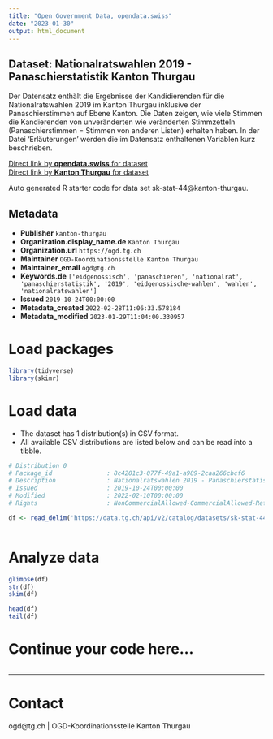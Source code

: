 ```yaml
---
title: "Open Government Data, opendata.swiss"
date: "2023-01-30"
output: html_document
---
```


## Dataset: Nationalratswahlen 2019 - Panaschierstatistik Kanton Thurgau

Der Datensatz enthält die Ergebnisse der Kandidierenden für die Nationalratswahlen 2019 im Kanton Thurgau inklusive der Panaschierstimmen auf Ebene Kanton. Die Daten zeigen, wie viele Stimmen die Kandierenden von unveränderten wie veränderten Stimmzetteln (Panaschierstimmen = Stimmen von anderen Listen) erhalten haben. In der Datei 'Erläuterungen' werden die im Datensatz enthaltenen Variablen kurz beschrieben.

[Direct link by **opendata.swiss** for dataset](https://opendata.swiss/de/dataset/nationalratswahlen-2019-panaschierstatistik-kanton-thurgau1)<br>
[Direct link by **Kanton Thurgau** for dataset](https://data.tg.ch/explore/dataset/sk-stat-44/)

Auto generated R starter code for data set sk-stat-44@kanton-thurgau.

## Metadata

- **Publisher** `kanton-thurgau`
- **Organization.display_name.de** `Kanton Thurgau`
- **Organization.url** `https://ogd.tg.ch`
- **Maintainer** `OGD-Koordinationsstelle Kanton Thurgau`
- **Maintainer_email** `ogd@tg.ch`
- **Keywords.de** `['eidgenossisch', 'panaschieren', 'nationalrat', 'panaschierstatistik', '2019', 'eidgenossische-wahlen', 'wahlen', 'nationalratswahlen']`
- **Issued** `2019-10-24T00:00:00`
- **Metadata_created** `2022-02-28T11:06:33.578184`
- **Metadata_modified** `2023-01-29T11:04:00.330957`


# Load packages

```r

library(tidyverse)
library(skimr)

```

# Load data

-   The dataset has 1 distribution(s) in CSV format.
-   All available CSV distributions are listed below and can be read into a tibble.

```r

# Distribution 0
# Package_id               : 8c4201c3-077f-49a1-a989-2caa266cbcf6
# Description              : Nationalratswahlen 2019 - Panaschierstatistik Kanton Thurgau (csv)
# Issued                   : 2019-10-24T00:00:00
# Modified                 : 2022-02-10T00:00:00
# Rights                   : NonCommercialAllowed-CommercialAllowed-ReferenceRequired

df <- read_delim('https://data.tg.ch/api/v2/catalog/datasets/sk-stat-44/exports/csv')



```

# Analyze data

```r

glimpse(df)
str(df)
skim(df)

head(df)
tail(df)

```

# Continue your code here...

```r

```

------------------------------------------------------------------------

# Contact

ogd@tg.ch | OGD-Koordinationsstelle Kanton Thurgau
